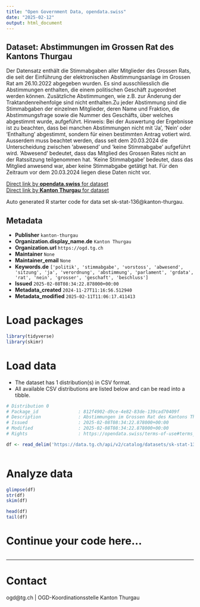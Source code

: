 ```yaml
---
title: "Open Government Data, opendata.swiss"
date: "2025-02-12"
output: html_document
---
```


## Dataset: Abstimmungen im Grossen Rat des Kantons Thurgau

Der Datensatz enthält die Stimmabgaben aller Mitglieder des Grossen Rats, die seit der Einführung der elektronischen Abstimmungsanlage im Grossen Rat am 26.10.2022 abgegeben wurden. Es sind ausschliesslich die Abstimmungen enthalten, die einem politischen Geschäft zugeordnet werden können. Zusätzliche Abstimmungen, wie z.B. zur Änderung der Traktandenreihenfolge sind nicht enthalten.Zu jeder Abstimmung sind die Stimmabgaben der einzelnen Mitglieder, deren Name und Fraktion, die Abstimmungsfrage sowie die Nummer des Geschäfts, über welches abgestimmt wurde, aufgeführt.
Hinweis:
Bei der Auswertung der Ergebnisse ist zu beachten, dass bei manchen Abstimmungen nicht mit 'Ja', 'Nein' oder 'Enthaltung' abgestimmt, sondern für einen bestimmten Antrag votiert wird. Ausserdem muss beachtet werden, dass seit dem 20.03.2024 die Unterscheidung zwischen 'abwesend' und 'keine Stimmabgabe' aufgeführt wird. 'Abwesend' bedeutet, dass das Mitglied des Grossen Rates nicht an der Ratssitzung teilgenommen hat. 'Keine Stimmabgabe' bedeutet, dass das Mitglied anwesend war, aber keine Stimmabgabe getätigt hat. Für den Zeitraum vor dem 20.03.2024 liegen diese Daten nicht vor.

[Direct link by **opendata.swiss** for dataset](https://opendata.swiss/de/dataset/abstimmungen-im-grossen-rat-des-kantons-thurgau)<br>
[Direct link by **Kanton Thurgau** for dataset](https://data.tg.ch/explore/dataset/sk-stat-136/)

Auto generated R starter code for data set sk-stat-136@kanton-thurgau.

## Metadata

- **Publisher** `kanton-thurgau`
- **Organization.display_name.de** `Kanton Thurgau`
- **Organization.url** `https://ogd.tg.ch`
- **Maintainer** `None`
- **Maintainer_email** `None`
- **Keywords.de** `['politik', 'stimmabgabe', 'vorstoss', 'abwesend', 'sitzung', 'ja', 'verordnung', 'abstimmung', 'parlament', 'grdata', 'rat', 'nein', 'grosser', 'geschaft', 'beschluss']`
- **Issued** `2025-02-08T08:34:22.878000+00:00`
- **Metadata_created** `2024-11-27T11:16:56.512940`
- **Metadata_modified** `2025-02-11T11:06:17.411413`


# Load packages

```r

library(tidyverse)
library(skimr)

```

# Load data

-   The dataset has 1 distribution(s) in CSV format.
-   All available CSV distributions are listed below and can be read into a tibble.

```r

# Distribution 0
# Package_id               : 812f4902-d9ce-4e82-83de-139cad70409f
# Description              : Abstimmungen im Grossen Rat des Kantons Thurgau (csv)
# Issued                   : 2025-02-08T08:34:22.878000+00:00
# Modified                 : 2025-02-08T08:34:22.878000+00:00
# Rights                   : https://opendata.swiss/terms-of-use#terms_by

df <- read_delim('https://data.tg.ch/api/v2/catalog/datasets/sk-stat-136/exports/csv?use_labels=true')



```

# Analyze data

```r

glimpse(df)
str(df)
skim(df)

head(df)
tail(df)

```

# Continue your code here...

```r

```

------------------------------------------------------------------------

# Contact

ogd@tg.ch | OGD-Koordinationsstelle Kanton Thurgau
